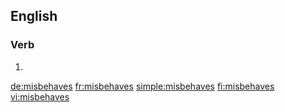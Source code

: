 ==English==

===Verb===
{{head|en}}

# {{en-third-person singular of|misbehave}}

[[de:misbehaves]]
[[fr:misbehaves]]
[[simple:misbehaves]]
[[fi:misbehaves]]
[[vi:misbehaves]]